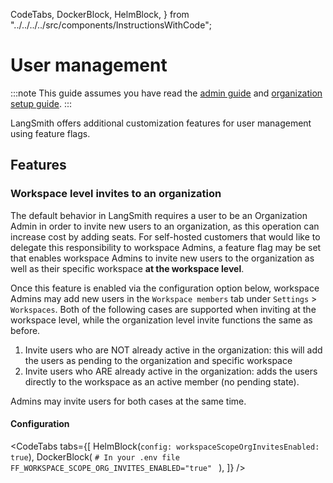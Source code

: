   CodeTabs,
  DockerBlock,
  HelmBlock,
} from "../../../../src/components/InstructionsWithCode";

# User management

:::note
This guide assumes you have read the [admin guide](../../concepts/admin) and [organization setup guide](../../how_to_guides/setup/set_up_organization).
:::

LangSmith offers additional customization features for user management using feature flags.

## Features

### Workspace level invites to an organization

The default behavior in LangSmith requires a user to be an Organization Admin in order to invite new users to an organization, as this operation can increase cost by adding seats.
For self-hosted customers that would like to delegate this responsibility to workspace Admins, a feature flag may be set that enables workspace Admins to invite new users to
the organization as well as their specific workspace **at the workspace level**.

Once this feature is enabled via the configuration option below, workspace Admins may add new users in the `Workspace members` tab under `Settings` > `Workspaces`.
Both of the following cases are supported when inviting at the workspace level, while the organization level invite functions the same as before.

1. Invite users who are NOT already active in the organization: this will add the users as pending to the organization and specific workspace
2. Invite users who ARE already active in the organization: adds the users directly to the workspace as an active member (no pending state).

Admins may invite users for both cases at the same time.

#### Configuration

<CodeTabs
  tabs={[
    HelmBlock(`config:
    workspaceScopeOrgInvitesEnabled: true`),
    DockerBlock(
      `# In your .env file
FF_WORKSPACE_SCOPE_ORG_INVITES_ENABLED="true"
    `
    ),
  ]}
/>
